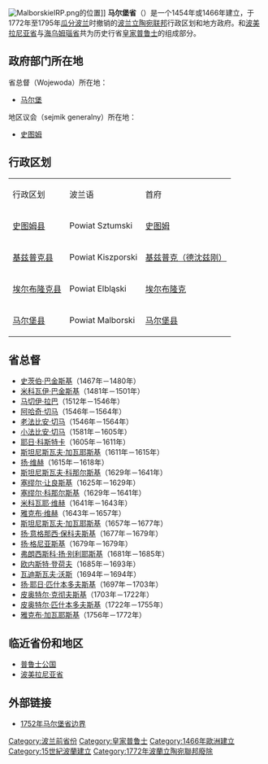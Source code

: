 [[Image:MalborskieIRP.png|thumb]]的位置]]
'''马尔堡省'''（{{lang-pl|''Województwo Malborskie''}}）是一个1454年或1466年建立，于1772年至1795年[[瓜分波兰|瓜分波兰]]时撤销的[[波兰立陶宛联邦|波兰立陶宛联邦]]行政区划和地方政府。和[[波美拉尼亚省_(1466-1772)|波美拉尼亚省]]与[[海乌姆瑙省|海乌姆瑙省]]共为历史行省[[皇家普鲁士|皇家普鲁士]]的组成部分。
==政府部门所在地==
省总督（Wojewoda）所在地：
*[[马尔堡|马尔堡]]

地区议会（sejmik generalny）所在地：
*[[史图姆|史图姆]]
==行政区划==
{|border=1
|- style="background:#c0c0c0"
|行政区划||波兰语||首府
|-
| [[史图姆县|史图姆县]]|| Powiat Sztumski||[[史图姆|史图姆]]
|-
| [[基兹普克县|基兹普克县]]|| Powiat Kiszporski||[[德沈兹刚|基兹普克（德沈兹刚）]]
|-
| [[埃尔布隆克县|埃尔布隆克县]]|| Powiat Elbląski||[[埃尔布隆克|埃尔布隆克]]
|-
| [[马尔堡县|马尔堡县]]|| Powiat Malborski||[[马尔堡县|马尔堡县]]
|}
==省总督==
*[[史茨伯·巴金斯基|史茨伯·巴金斯基]]（1467年－1480年）
*[[米科瓦伊·巴金斯基|米科瓦伊·巴金斯基]]（1481年－1501年）
*[[马切伊·拉巴|马切伊·拉巴]]（1512年－1546年）
*[[阿哈奇·切马|阿哈奇·切马]]（1546年－1564年）
*[[老法比安·切马|老法比安·切马]]（1546年－1564年）
*[[小法比安·切马|小法比安·切马]]（1581年－1605年）
*[[耶日·科斯特卡|耶日·科斯特卡]]（1605年－1611年）
*[[斯坦尼斯瓦夫·加瓦耶斯基|斯坦尼斯瓦夫·加瓦耶斯基]]（1611年－1615年）
*[[扬·维赫|扬·维赫]]（1615年－1618年）
*[[斯坦尼斯瓦夫·科那尔斯基|斯坦尼斯瓦夫·科那尔斯基]]（1629年－1641年）
*[[塞缪尔·让良斯基|塞缪尔·让良斯基]]（1625年－1629年）
*[[塞缪尔·科那尔斯基|塞缪尔·科那尔斯基]]（1629年－1641年）
*[[米科瓦耶·维赫|米科瓦耶·维赫]]（1641年－1643年）
*[[雅克布·维赫|雅克布·维赫]]（1643年－1657年）
*[[斯坦尼斯瓦夫·加瓦耶斯基_(马尔堡省)|斯坦尼斯瓦夫·加瓦耶斯基]]（1657年－1677年）
*[[扬·意格那西·保科夫斯基|扬·意格那西·保科夫斯基]]（1677年－1679年）
*[[扬·格尼亚斯基|扬·格尼亚斯基]]（1679年－1679年）
*[[弗朗西斯科·扬·别利耶斯基|弗朗西斯科·扬·别利耶斯基]]（1681年－1685年）
*[[欧内斯特·登荷夫|欧内斯特·登荷夫]]（1685年－1693年）
*[[瓦迪斯瓦夫·沃斯|瓦迪斯瓦夫·沃斯]]（1694年－1694年）
*[[扬·耶日·匹什本多夫斯基|扬·耶日·匹什本多夫斯基]]（1697年－1703年）
*[[皮奥特尔·克彻夫斯基|皮奥特尔·克彻夫斯基]]（1703年－1722年）
*[[皮奥特尔·匹什本多夫斯基|皮奥特尔·匹什本多夫斯基]]（1722年－1755年）
*[[雅克布·加瓦耶斯基|雅克布·加瓦耶斯基]]（1756年－1772年）
==临近省份和地区==
*[[普鲁士公国|普鲁士公国]]
*[[波美拉尼亚省_(1466-1772)|波美拉尼亚省]]

==外部链接==
* [http://www.euratlas.net/cartogra/pologne/index.html 1752年马尔堡省边界] {{Wayback|url=http://www.euratlas.net/cartogra/pologne/index.html |date=20210514212548 }}

{{Administrative division of the Polish-Lithuanian Commonwealth}}

[[Category:波兰前省份|Category:波兰前省份]]
[[Category:皇家普鲁士|Category:皇家普鲁士]]
[[Category:1466年歐洲建立|Category:1466年歐洲建立]]
[[Category:15世紀波蘭建立|Category:15世紀波蘭建立]]
[[Category:1772年波蘭立陶宛聯邦廢除|Category:1772年波蘭立陶宛聯邦廢除]]

{{Poland-stub}}